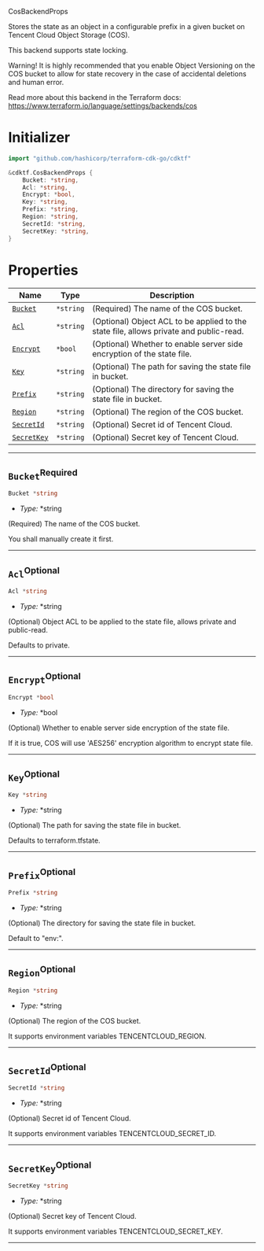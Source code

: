  CosBackendProps <a name="CosBackendProps" id="cdktf.CosBackendProps"></a>

Stores the state as an object in a configurable prefix in a given bucket on Tencent Cloud Object Storage (COS).

This backend supports state locking.

Warning! It is highly recommended that you enable Object Versioning on the COS bucket to allow for state recovery in the case of accidental deletions and human error.

Read more about this backend in the Terraform docs:
https://www.terraform.io/language/settings/backends/cos

# Initializer <a name="Initializer" id="cdktf.CosBackendProps.Initializer"></a>

```go
import "github.com/hashicorp/terraform-cdk-go/cdktf"

&cdktf.CosBackendProps {
	Bucket: *string,
	Acl: *string,
	Encrypt: *bool,
	Key: *string,
	Prefix: *string,
	Region: *string,
	SecretId: *string,
	SecretKey: *string,
}
```

# Properties <a name="Properties" id="Properties"></a>

| **Name** | **Type** | **Description** |
| --- | --- | --- |
| <code><a href="#cdktf.CosBackendProps.property.bucket">Bucket</a></code> | <code>*string</code> | (Required) The name of the COS bucket. |
| <code><a href="#cdktf.CosBackendProps.property.acl">Acl</a></code> | <code>*string</code> | (Optional) Object ACL to be applied to the state file, allows private and public-read. |
| <code><a href="#cdktf.CosBackendProps.property.encrypt">Encrypt</a></code> | <code>*bool</code> | (Optional) Whether to enable server side encryption of the state file. |
| <code><a href="#cdktf.CosBackendProps.property.key">Key</a></code> | <code>*string</code> | (Optional) The path for saving the state file in bucket. |
| <code><a href="#cdktf.CosBackendProps.property.prefix">Prefix</a></code> | <code>*string</code> | (Optional) The directory for saving the state file in bucket. |
| <code><a href="#cdktf.CosBackendProps.property.region">Region</a></code> | <code>*string</code> | (Optional) The region of the COS bucket. |
| <code><a href="#cdktf.CosBackendProps.property.secretId">SecretId</a></code> | <code>*string</code> | (Optional) Secret id of Tencent Cloud. |
| <code><a href="#cdktf.CosBackendProps.property.secretKey">SecretKey</a></code> | <code>*string</code> | (Optional) Secret key of Tencent Cloud. |

---

## `Bucket`<sup>Required</sup> <a name="Bucket" id="cdktf.CosBackendProps.property.bucket"></a>

```go
Bucket *string
```

- *Type:* *string

(Required) The name of the COS bucket.

You shall manually create it first.

---

## `Acl`<sup>Optional</sup> <a name="Acl" id="cdktf.CosBackendProps.property.acl"></a>

```go
Acl *string
```

- *Type:* *string

(Optional) Object ACL to be applied to the state file, allows private and public-read.

Defaults to private.

---

## `Encrypt`<sup>Optional</sup> <a name="Encrypt" id="cdktf.CosBackendProps.property.encrypt"></a>

```go
Encrypt *bool
```

- *Type:* *bool

(Optional) Whether to enable server side encryption of the state file.

If it is true, COS will use 'AES256' encryption algorithm to encrypt state file.

---

## `Key`<sup>Optional</sup> <a name="Key" id="cdktf.CosBackendProps.property.key"></a>

```go
Key *string
```

- *Type:* *string

(Optional) The path for saving the state file in bucket.

Defaults to terraform.tfstate.

---

## `Prefix`<sup>Optional</sup> <a name="Prefix" id="cdktf.CosBackendProps.property.prefix"></a>

```go
Prefix *string
```

- *Type:* *string

(Optional) The directory for saving the state file in bucket.

Default to "env:".

---

## `Region`<sup>Optional</sup> <a name="Region" id="cdktf.CosBackendProps.property.region"></a>

```go
Region *string
```

- *Type:* *string

(Optional) The region of the COS bucket.

It supports environment variables TENCENTCLOUD_REGION.

---

## `SecretId`<sup>Optional</sup> <a name="SecretId" id="cdktf.CosBackendProps.property.secretId"></a>

```go
SecretId *string
```

- *Type:* *string

(Optional) Secret id of Tencent Cloud.

It supports environment variables TENCENTCLOUD_SECRET_ID.

---

## `SecretKey`<sup>Optional</sup> <a name="SecretKey" id="cdktf.CosBackendProps.property.secretKey"></a>

```go
SecretKey *string
```

- *Type:* *string

(Optional) Secret key of Tencent Cloud.

It supports environment variables TENCENTCLOUD_SECRET_KEY.

---
